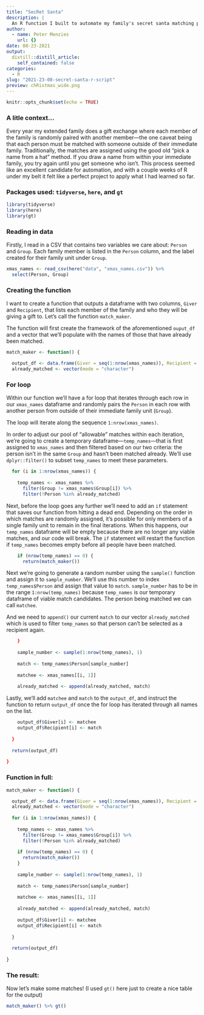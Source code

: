 ```yaml
---
title: "SecRet Santa"
description: |
  An R function I built to automate my family's secret santa matching process
author:
  - name: Peter Menzies
    url: {}
date: 08-23-2021
output:
  distill::distill_article:
    self_contained: false
categories:
  - R
slug: "2021-23-08-secret-santa-r-script"
preview: chRistmas_wide.png
---
```


```r
knitr::opts_chunk$set(echo = TRUE)
```

### A litle context...

Every year my extended family does a gift exchange where each member of the family is randomly paired with another member—the one caveat being that each person must be matched with someone outside of their immediate family. Traditionally, the matches are assigned using the good old "pick a name from a hat" method. If you draw a name from within your immediate family, you try again until you get someone who isn't. This process seemed like an excellent candidate for automation, and with a couple weeks of R under my belt it felt like a perfect project to apply what I had learned so far.

### Packages used: `tidyverse`, `here`, and `gt`

```r
library(tidyverse)
library(here)
library(gt)
```


### Reading in data

Firstly, I read in a CSV that contains two variables we care about: `Person` and `Group`. Each family member is listed in the `Person` column, and the label created for their family unit under `Group`. 

```r
xmas_names <- read_csv(here("data", "xmas_names.csv")) %>% 
  select(Person, Group) 
```

### Creating the function

I want to create a function that outputs a dataframe with two columns, `Giver` and `Recipient`, that lists each member of the family and who they will be giving a gift to. Let's call the function `match_maker`.

The function will first create the framework of the aforementioned `ouput_df` and a vector that we'll populate with the names of those that have already been matched.

```r
match_maker <- function() {

  output_df <- data.frame(Giver = seq(1:nrow(xmas_names)), Recipient = seq(1:nrow(xmas_names)))
  already_matched <- vector(mode = "character")
```

### For loop

Within our function we'll have a for loop that iterates through each row in our `xmas_names` dataframe and randomly pairs the `Person` in each row with another person from outside of their immediate family unit (`Group`). 

The loop will iterate along the sequence `1:nrow(xmas_names)`.

In order to adjust our pool of "allowable" matches within each iteration, we're going to create a temporary dataframe—`temp_names`—that is first assigned to `xmas_names` and then filtered based on our two criteria: the person isn't in the same `Group` and hasn't been matched already. We'll use `dplyr::filter()` to subset `temp_names` to meet these parameters.

```r
  for (i in 1:nrow(xmas_names)) {
    
    temp_names <- xmas_names %>%
      filter(Group != xmas_names$Group[i]) %>% 
      filter(!Person %in% already_matched)
```

Next, before the loop goes any further we'll need to add an `if` statement that saves our function from hitting a dead end. Depending on the order in which matches are randomly assigned, it's possible for only members of a single family unit to remain in the final iterations. When this happens, our `temp_names` dataframe will be empty because there are no longer any viable matches, and our code will break. The `if` statement will restart the function if `temp_names` becomes empty before all people have been matched.

```r
    if (nrow(temp_names) == 0) {
      return(match_maker())
```

Next we're going to generate a random number using the `sample()` function and assign it to `sample_number`. We'll use this number to index `temp_names$Person` and assign that value to `match`. `sample_number` has to be in the range `1:nrow(temp_names)` because `temp_names` is our temporary dataframe of viable match candidates. The person being matched we can call `matchee`.

And we need to `append()` our current `match` to our vector `already_matched` which is used to filter `temp_names` so that person can't be selected as a recipient again.

```r
    }
    
    sample_number <- sample(1:nrow(temp_names), 1)
    
    match <- temp_names$Person[sample_number]
    
    matchee <- xmas_names[[i, 1]]
    
    already_matched <- append(already_matched, match)
```

Lastly, we'll add `matchee` and `match` to the `output_df`, and instruct the function to return `output_df` once the for loop has iterated through all names on the list.

```r
    output_df$Giver[i] <- matchee
    output_df$Recipient[i] <- match
    
  }
  
  return(output_df)
  
}
```

### Function in full:

```r
match_maker <- function() {

  output_df <- data.frame(Giver = seq(1:nrow(xmas_names)), Recipient = seq(1:nrow(xmas_names)))
  already_matched <- vector(mode = "character")
  
  for (i in 1:nrow(xmas_names)) {
    
    temp_names <- xmas_names %>%
      filter(Group != xmas_names$Group[i]) %>% 
      filter(!Person %in% already_matched)
    
    if (nrow(temp_names) == 0) {
      return(match_maker())
    }
    
    sample_number <- sample(1:nrow(temp_names), 1)
    
    match <- temp_names$Person[sample_number]
    
    matchee <- xmas_names[[i, 1]]
    
    already_matched <- append(already_matched, match)
    
    output_df$Giver[i] <- matchee
    output_df$Recipient[i] <- match
    
  }
  
  return(output_df)
  
}
```

### The result:

Now let's make some matches! (I used `gt()` here just to create a nice table for the output)

```r
match_maker() %>% gt()
```








